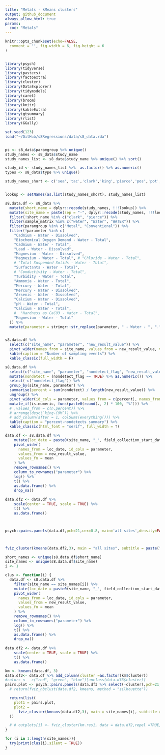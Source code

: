 ```yaml
---
title: "Metals - kMeans clusters"
output: github_document
always_allow_html: true
params: 
  coc: "Metals"
---
```


```r

knitr::opts_chunk$set(echo=FALSE, 
  comment = '', fig.width = 6, fig.height = 6
)


library(psych)
library(tidyverse)
library(pastecs)
library(factoextra)
library(cluster)
library(DataExplorer)
library(tidymodels)
library(caret)
library(broom)
library(knitr)
library(kableExtra)
library(gtsummary)
library(rlist)
library(GGally)

set.seed(123)
load("~/GitHub/s8Regressions/data/s8_data.rda")


ps <- s8_data$paramgroup %>% unique()
study_names <- s8_data$study_name
study_names_list <- s8_data$study_name %>% unique() %>% sort()

study_id <- study_names_list %>%  as.factor() %>% as.numeric()
types <- s8_data$type %>% unique()

study_names_short <- c('sea','tac','clark','king','pierce','pos','pot','sno')


lookup <- setNames(as.list(study_names_short), study_names_list)


```

```r


s8.data.df <- s8_data %>%
  mutate(short_name = dplyr::recode(study_names, !!!lookup)) %>%
  mutate(site_name = paste(sep = "-", dplyr::recode(study_names, !!!lookup), type)) %>%
  filter(!short_name %in% c("clark", "pierce")) %>%
  filter(sample_matrix %in% c("water", "Water", "WATER")) %>%
  filter(paramgroup %in% c("Metal", "Conventional")) %>%
  filter(!parameter %in% c(
    "Cadmium - Water - Dissolved",
    "Biochemical Oxygen Demand - Water - Total",
    "Cadmium - Water - Total",
    "Lead - Water - Dissolved",
    "Magnesium - Water - Dissolved", 
    "Magnesium - Water - Total", # "Chloride - Water - Total",
    # "Total Suspended Solids - Water - Total",
    "Surfactants - Water - Total",
    # "Conductivity - Water - Total",
    "Turbidity - Water - Total",
    "Ammonia - Water - Total",
    "Mercury - Water - Total", 
    "Mercury - Water - Dissolved", 
    "Arsenic - Water - Dissolved",
    "Calcium - Water - Dissolved",
    "pH - Water - Total", 
    "Calcium - Water - Total",
    #  "Hardness as CaCO3 - Water - Total",
    "Magnesium - Water - Total"
  )) %>%
  mutate(parameter = stringr::str_replace(parameter, " - Water - ", "."))


s8.data.df %>%
  select(c("site_name", "parameter", "new_result_value")) %>%
  pivot_wider(names_from = site_name, values_from = new_result_value, values_fn = length) %>%
  kable(caption = "Number of sampling events") %>%
  kable_classic(full_width = F)

s8.data.df %>%
  select(c("site_name", "parameter", "nondetect_flag", "new_result_value")) %>%
  mutate(nondetect = (nondetect_flag == TRUE) %>% as.numeric()) %>%
  select(-c("nondetect_flag")) %>%
  group_by(site_name, parameter) %>%
  summarise(percent = sum(nondetect) / length(new_result_value)) %>%
  ungroup() %>%
  pivot_wider(id_cols = parameter, values_from = c(percent), names_from = site_name) %>%
  mutate_if(is.numeric, funs(paste0(round(., 2) * 100, "%"))) %>%
  # ,values_from = c(n,percent)) %>%
  # arrange(desc(`king-COM`)) %>%
  # add_column(after = 1, colSums(everything())) %>%
  kable(caption = "percent-nondetects summary") %>%
  kable_classic(html_font = "serif", full_width = T)


```
```r
data.df <- s8.data.df %>%
    mutate(loc_date = paste0(site_name, "_", field_collection_start_date)) %>%
    pivot_wider(
      names_from = loc_date, id_cols = parameter,
      values_from = new_result_value,
      values_fn = mean
    ) %>%
    remove_rownames() %>%
    column_to_rownames("parameter") %>%
    log() %>%
    t() %>%
    as.data.frame() %>%
    drop_na()
    
data.df2 <- data.df %>%
    scale(center = TRUE, scale = TRUE) %>%
    t() %>%
    as.data.frame()



psych::pairs.panels(data.df,pch=21,cex=0.8, main='all sites',density=FALSE,ellipses=FALSE,stars=TRUE,cex.cor=1)



fviz_cluster(kmeans(data.df2,3), main = "all sites", subtitle = paste("n =", ncol(data.df2)), data = data.df2, repel = TRUE, show.clust.cent = FALSE, ellipse.type = "confidence", ellipse.level = 0.90)
```

<!-- ## All sites  -->
<!-- ```{r fig.height=8, fig.width=8} -->

<!-- all.sites <-  -->
<!-- s8.data.df %>%  -->


<!--   mutate(loc_date = paste0(site_name, "_",field_collection_start_date)) %>% -->
<!--   pivot_wider( -->
<!--     names_from = loc_date, id_cols = parameter, -->
<!--     values_from = new_result_value, -->
<!--     values_fn = mean -->
<!--   ) %>% -->
<!--   remove_rownames() %>% -->
<!--   column_to_rownames("parameter") %>% -->
<!--   log() %>%  -->
<!--   t() %>% -->
<!--   as.data.frame() %>% -->
<!--   drop_na() %>% -->
<!--   scale(center = TRUE, scale = TRUE) %>%  -->
<!--   t() %>% -->
<!--   as.data.frame()  -->
<!-- all.sites.t <- all.sites %>% t() %>% as.data.frame() %>% pivot_longer(cols = everything()) -->

<!-- km <- kmeans(all.sites, 3) -->

<!-- km$cluster %>% as.data.frame() -->

<!-- all.sites.t %>% left_join(km$cluster %>% as.data.frame()) -->
<!-- #fviz_nbclust(all.sites, kmeans, k.max =9) -->

<!-- ggpairs(all.sites %>% t(), col=c(1:4)[km$cluster]) -->
<!-- fviz_cluster(main = "All Sites", kmeans(all.sites, 4),data = all.sites,repel =TRUE,show.clust.cent = FALSE,ellipse.type = "confidence", ellipse.level = 0.9) -->

<!-- ``` -->

```r
short_names <- unique(s8.data.df$short_name)
site_names <- unique(s8.data.df$site_name)
i <- 1

clus <- function(i) {
  data.df <- s8.data.df %>%
    filter(site_name == site_names[i]) %>%
    mutate(loc_date = paste0(site_name, "_", field_collection_start_date)) %>%
    pivot_wider(
      names_from = loc_date, id_cols = parameter,
      values_from = new_result_value,
      values_fn = mean
    ) %>%
    remove_rownames() %>%
    column_to_rownames("parameter") %>%
    log() %>%
    t() %>%
    as.data.frame() %>%
    drop_na()
    
data.df2 <- data.df %>%
    scale(center = TRUE, scale = TRUE) %>%
    t() %>%
    as.data.frame()

km <- kmeans(data.df, 3)
data.df3<- data.df %>% add_column(cluster =as.factor(km$cluster))
#colors <-  c("red", "green", "blue")[unclass(data.df3$cluster)]
pairs.plot <- psych::pairs.panels(data.df3 %>% select(-cluster),pch=21,cex=0.8, main=site_names[i],density=FALSE,ellipses=FALSE,stars=TRUE,cex.cor=1)
  # return(fviz_nbclust(data.df2, kmeans, method = "silhouette"))

  return(list(
    plot1 = pairs.plot, 
    plot2 =
      fviz_cluster(kmeans(data.df2,3), main = site_names[i], subtitle = paste("n =", ncol(data.df2)), data = data.df2, repel = TRUE, show.clust.cent = FALSE, ellipse.type = "confidence", ellipse.level = 0.90)
  ))

  # # outplots[i] <- fviz_cluster(km.res1, data = data.df2,repel =TRUE,ellipse.type = "convex",show.clust.cent = FALSE)
}


```


```r

for (i in 1:length(site_names)){
  try(print(clus(i),silent = TRUE))
}
```
